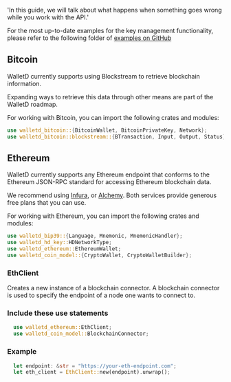   'In this guide, we will talk about what happens when something goes wrong while you work with the API.'

For the most up-to-date examples for the key management functionality, please refer to the following folder of [examples on GitHub](non)

## Bitcoin

WalletD currently supports using Blockstream to retrieve blockchain information.

Expanding ways to retrieve this data through other means are part of the WalletD roadmap.

For working with Bitcoin, you can import the following crates and modules:

```rust
use walletd_bitcoin::{BitcoinWallet, BitcoinPrivateKey, Network};
use walletd_bitcoin::blockstream::{BTransaction, Input, Output, Status};
```

## Ethereum

WalletD currently supports any Ethereum endpoint that conforms to the Ethereum JSON-RPC standard for accessing Ethereum blockchain data.

We recommend using [Infura](https://www.infura.io/), or [Alchemy](https://www.alchemy.com/pricing). Both services provide generous free plans that you can use.

For working with Ethereum, you can import the following crates and modules:

```rust
use walletd_bip39::{Language, Mnemonic, MnemonicHandler};
use walletd_hd_key::HDNetworkType;
use walletd_ethereum::EthereumWallet;
use walletd_coin_model::{CryptoWallet, CryptoWalletBuilder};
```

### EthClient

Creates a new instance of a blockchain connector. A blockchain connector is used to specify the endpoint of a node one wants to connect to.

### Include these use statements
```rust
  use walletd_ethereum::EthClient;
  use walletd_coin_model::BlockchainConnector;
```
### Example
```rust
  let endpoint: &str = "https://your-eth-endpoint.com";
  let eth_client = EthClient::new(endpoint).unwrap();
```
